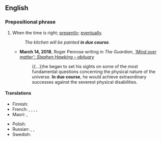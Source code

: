 ==English==

===Prepositional phrase===
{{en-PP|head=[[in]] [[due course]]}}

# When the time is right; [[presently]]; [[eventually]].
#: ''The kitchen will be painted '''in due course'''.''
#* '''March 14, 2018''', Roger Penrose writing in ''The Guardian'', ''[https://www.theguardian.com/science/2018/mar/14/stephen-hawking-obituary 'Mind over matter': Stephen Hawking – obituary]''
#*: {{...}}he began to set his sights on some of the most fundamental questions concerning the physical nature of the universe. '''In due course''', he would achieve extraordinary successes against the severest physical disabilities.

====Translations====
{{trans-top|when the time is right}}
* Finnish: {{t|fi|aikanaan}}
* French: {{t|fr|au moment voulu}}, {{t|fr|en temps voulu}}, {{t|fr|le moment venu}}, {{t|fr|en temps utile}}, {{t+|fr|en temps et en heure}}
* Maori: {{t|mi|nāwai rā}}, {{t|mi|nāwai nāwai}}
{{trans-mid}}
* Polish: {{t|pl|we właściwym czasie}}
* Russian: {{t|ru|в своё вре́мя}} {{qualifier|timely}}, {{t|ru|до́лжным о́бразом}} {{qualifier|properly, duly}}, {{t+|ru|своевре́менно}} {{qualifier|timely}}
* Swedish: {{t+|sv|i sinom tid}}
{{trans-bottom}}